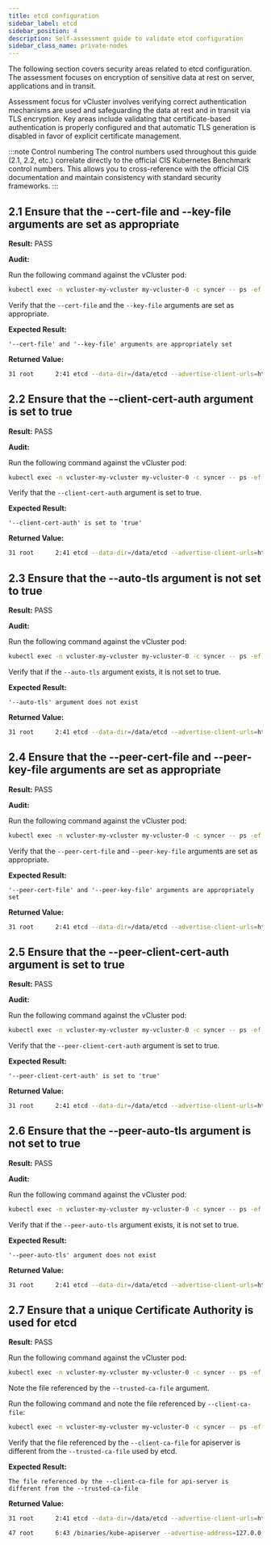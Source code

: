 ```yaml
---
title: etcd configuration
sidebar_label: etcd
sidebar_position: 4
description: Self-assessment guide to validate etcd configuration
sidebar_class_name: private-nodes 
---
```



<TenancySupport privateNodes="true" />

<!--vale off-->

The following section covers security areas related to etcd configuration. The assessment focuses on encryption of sensitive data at rest on server, applications and in transit.

Assessment focus for vCluster involves verifying correct authentication mechanisms are used and safeguarding the data at rest and in transit via TLS encryption. Key areas include validating that certificate-based authentication is properly configured and that automatic TLS generation is disabled in favor of explicit certificate management.

:::note Control numbering
The control numbers used throughout this guide (2.1, 2.2, etc.) correlate directly to the official CIS Kubernetes Benchmark control numbers. This allows you to cross-reference with the official CIS documentation and maintain consistency with standard security frameworks.
:::

## 2.1 Ensure that the --cert-file and --key-file arguments are set as appropriate

**Result:** PASS

**Audit:**

Run the following command against the vCluster pod:

```bash
kubectl exec -n vcluster-my-vcluster my-vcluster-0 -c syncer -- ps -ef | grep etcd
```

Verify that the `--cert-file` and the `--key-file` arguments are set as appropriate.

**Expected Result:**

```
'--cert-file' and '--key-file' arguments are appropriately set
```

**Returned Value:**

```bash
31 root      2:41 etcd --data-dir=/data/etcd --advertise-client-urls=https://emb-0.emb-headless.emb:2379 --initial-advertise-peer-urls=https://emb-0.emb-headless.emb:2380 --initial-cluster-token=vcluster --listen-client-urls=https://0.0.0.0:2379 --listen-metrics-urls=http://0.0.0.0:2381 --listen-peer-urls=https://0.0.0.0:2380 --name=emb-0 --heartbeat-interval=500 --election-timeout=5000 --experimental-watch-progress-notify-interval=5s --experimental-peer-skip-client-san-verification --log-level=info --snapshot-count=10000 --log-outputs=stderr --logger=zap --client-cert-auth=true --cert-file=/data/pki/etcd/server.crt --key-file=/data/pki/etcd/server.key --peer-client-cert-auth=true --peer-key-file=/data/pki/etcd/peer.key --peer-cert-file=/data/pki/etcd/peer.crt --peer-trusted-ca-file=/data/pki/etcd/ca.crt --trusted-ca-file=/data/pki/etcd/ca.crt --initial-cluster=emb-0= https://emb-0.emb-headless.emb:2380 --initial-cluster-state=new --force-new-cluster
```

## 2.2 Ensure that the --client-cert-auth argument is set to true

**Result:** PASS

**Audit:**

Run the following command against the vCluster pod:

```bash
kubectl exec -n vcluster-my-vcluster my-vcluster-0 -c syncer -- ps -ef | grep etcd
```

Verify that the `--client-cert-auth` argument is set to true.

**Expected Result:**

```
'--client-cert-auth' is set to 'true'
```

**Returned Value:**

```bash
31 root      2:41 etcd --data-dir=/data/etcd --advertise-client-urls=https://emb-0.emb-headless.emb:2379 --initial-advertise-peer-urls=https://emb-0.emb-headless.emb:2380 --initial-cluster-token=vcluster --listen-client-urls=https://0.0.0.0:2379 --listen-metrics-urls=http://0.0.0.0:2381 --listen-peer-urls=https://0.0.0.0:2380 --name=emb-0 --heartbeat-interval=500 --election-timeout=5000 --experimental-watch-progress-notify-interval=5s --experimental-peer-skip-client-san-verification --log-level=info --snapshot-count=10000 --log-outputs=stderr --logger=zap --client-cert-auth=true --cert-file=/data/pki/etcd/server.crt --key-file=/data/pki/etcd/server.key --peer-client-cert-auth=true --peer-key-file=/data/pki/etcd/peer.key --peer-cert-file=/data/pki/etcd/peer.crt --peer-trusted-ca-file=/data/pki/etcd/ca.crt --trusted-ca-file=/data/pki/etcd/ca.crt --initial-cluster=emb-0= https://emb-0.emb-headless.emb:2380 --initial-cluster-state=new --force-new-cluster
```

## 2.3 Ensure that the --auto-tls argument is not set to true

**Result:** PASS

**Audit:**

Run the following command against the vCluster pod:

```bash
kubectl exec -n vcluster-my-vcluster my-vcluster-0 -c syncer -- ps -ef | grep etcd
```

Verify that if the `--auto-tls` argument exists, it is not set to true.

**Expected Result:**

```
'--auto-tls' argument does not exist
```

**Returned Value:**

```bash
31 root      2:41 etcd --data-dir=/data/etcd --advertise-client-urls=https://emb-0.emb-headless.emb:2379 --initial-advertise-peer-urls=https://emb-0.emb-headless.emb:2380 --initial-cluster-token=vcluster --listen-client-urls=https://0.0.0.0:2379 --listen-metrics-urls=http://0.0.0.0:2381 --listen-peer-urls=https://0.0.0.0:2380 --name=emb-0 --heartbeat-interval=500 --election-timeout=5000 --experimental-watch-progress-notify-interval=5s --experimental-peer-skip-client-san-verification --log-level=info --snapshot-count=10000 --log-outputs=stderr --logger=zap --client-cert-auth=true --cert-file=/data/pki/etcd/server.crt --key-file=/data/pki/etcd/server.key --peer-client-cert-auth=true --peer-key-file=/data/pki/etcd/peer.key --peer-cert-file=/data/pki/etcd/peer.crt --peer-trusted-ca-file=/data/pki/etcd/ca.crt --trusted-ca-file=/data/pki/etcd/ca.crt --initial-cluster=emb-0= https://emb-0.emb-headless.emb:2380 --initial-cluster-state=new --force-new-cluster
```

## 2.4 Ensure that the --peer-cert-file and --peer-key-file arguments are set as appropriate

**Result:** PASS

**Audit:**

Run the following command against the vCluster pod:

```bash
kubectl exec -n vcluster-my-vcluster my-vcluster-0 -c syncer -- ps -ef | grep etcd
```

Verify that the `--peer-cert-file` and `--peer-key-file` arguments are set as appropriate.

**Expected Result:**

```
'--peer-cert-file' and '--peer-key-file' arguments are appropriately set
```

**Returned Value:**

```bash
31 root      2:41 etcd --data-dir=/data/etcd --advertise-client-urls=https://emb-0.emb-headless.emb:2379 --initial-advertise-peer-urls=https://emb-0.emb-headless.emb:2380 --initial-cluster-token=vcluster --listen-client-urls=https://0.0.0.0:2379 --listen-metrics-urls=http://0.0.0.0:2381 --listen-peer-urls=https://0.0.0.0:2380 --name=emb-0 --heartbeat-interval=500 --election-timeout=5000 --experimental-watch-progress-notify-interval=5s --experimental-peer-skip-client-san-verification --log-level=info --snapshot-count=10000 --log-outputs=stderr --logger=zap --client-cert-auth=true --cert-file=/data/pki/etcd/server.crt --key-file=/data/pki/etcd/server.key --peer-client-cert-auth=true --peer-key-file=/data/pki/etcd/peer.key --peer-cert-file=/data/pki/etcd/peer.crt --peer-trusted-ca-file=/data/pki/etcd/ca.crt --trusted-ca-file=/data/pki/etcd/ca.crt --initial-cluster=emb-0= https://emb-0.emb-headless.emb:2380 --initial-cluster-state=new --force-new-cluster
```

## 2.5 Ensure that the --peer-client-cert-auth argument is set to true

**Result:** PASS

**Audit:**

Run the following command against the vCluster pod:

```bash
kubectl exec -n vcluster-my-vcluster my-vcluster-0 -c syncer -- ps -ef | grep etcd
```

Verify that the `--peer-client-cert-auth` argument is set to true.

**Expected Result:**

```
'--peer-client-cert-auth' is set to 'true'
```

**Returned Value:**

```bash
31 root      2:41 etcd --data-dir=/data/etcd --advertise-client-urls=https://emb-0.emb-headless.emb:2379 --initial-advertise-peer-urls=https://emb-0.emb-headless.emb:2380 --initial-cluster-token=vcluster --listen-client-urls=https://0.0.0.0:2379 --listen-metrics-urls=http://0.0.0.0:2381 --listen-peer-urls=https://0.0.0.0:2380 --name=emb-0 --heartbeat-interval=500 --election-timeout=5000 --experimental-watch-progress-notify-interval=5s --experimental-peer-skip-client-san-verification --log-level=info --snapshot-count=10000 --log-outputs=stderr --logger=zap --client-cert-auth=true --cert-file=/data/pki/etcd/server.crt --key-file=/data/pki/etcd/server.key --peer-client-cert-auth=true --peer-key-file=/data/pki/etcd/peer.key --peer-cert-file=/data/pki/etcd/peer.crt --peer-trusted-ca-file=/data/pki/etcd/ca.crt --trusted-ca-file=/data/pki/etcd/ca.crt --initial-cluster=emb-0= https://emb-0.emb-headless.emb:2380 --initial-cluster-state=new --force-new-cluster
```

## 2.6 Ensure that the --peer-auto-tls argument is not set to true

**Result:** PASS

**Audit:**

Run the following command against the vCluster pod:

```bash
kubectl exec -n vcluster-my-vcluster my-vcluster-0 -c syncer -- ps -ef | grep etcd
```

Verify that if the `--peer-auto-tls` argument exists, it is not set to true.

**Expected Result:**

```
'--peer-auto-tls' argument does not exist
```

**Returned Value:**
```bash
31 root      2:41 etcd --data-dir=/data/etcd --advertise-client-urls=https://emb-0.emb-headless.emb:2379 --initial-advertise-peer-urls=https://emb-0.emb-headless.emb:2380 --initial-cluster-token=vcluster --listen-client-urls=https://0.0.0.0:2379 --listen-metrics-urls=http://0.0.0.0:2381 --listen-peer-urls=https://0.0.0.0:2380 --name=emb-0 --heartbeat-interval=500 --election-timeout=5000 --experimental-watch-progress-notify-interval=5s --experimental-peer-skip-client-san-verification --log-level=info --snapshot-count=10000 --log-outputs=stderr --logger=zap --client-cert-auth=true --cert-file=/data/pki/etcd/server.crt --key-file=/data/pki/etcd/server.key --peer-client-cert-auth=true --peer-key-file=/data/pki/etcd/peer.key --peer-cert-file=/data/pki/etcd/peer.crt --peer-trusted-ca-file=/data/pki/etcd/ca.crt --trusted-ca-file=/data/pki/etcd/ca.crt --initial-cluster=emb-0= https://emb-0.emb-headless.emb:2380 --initial-cluster-state=new --force-new-cluster
```

## 2.7 Ensure that a unique Certificate Authority is used for etcd

**Result:** PASS

<Flow>
<Step>

Run the following command against the vCluster pod:

```bash
kubectl exec -n vcluster-my-vcluster my-vcluster-0 -c syncer -- ps -ef | grep etcd
```

Note the file referenced by the `--trusted-ca-file` argument.

</Step>
<Step>

Run the following command and note the file referenced by `--client-ca-file`:

```bash
kubectl exec -n vcluster-my-vcluster my-vcluster-0 -c syncer -- ps -ef | grep kube-apiserver
```

</Step>
<Step>

Verify that the file referenced by the `--client-ca-file` for apiserver is different from the `--trusted-ca-file` used by etcd.

</Step>
</Flow>

**Expected Result:**

```
The file referenced by the --client-ca-file for api-server is different from the --trusted-ca-file
```

**Returned Value:**

```bash
31 root      2:41 etcd --data-dir=/data/etcd --advertise-client-urls=https://emb-0.emb-headless.emb:2379 --initial-advertise-peer-urls=https://emb-0.emb-headless.emb:2380 --initial-cluster-token=vcluster --listen-client-urls=https://0.0.0.0:2379 --listen-metrics-urls=http://0.0.0.0:2381 --listen-peer-urls=https://0.0.0.0:2380 --name=emb-0 --heartbeat-interval=500 --election-timeout=5000 --experimental-watch-progress-notify-interval=5s --experimental-peer-skip-client-san-verification --log-level=info --snapshot-count=10000 --log-outputs=stderr --logger=zap --client-cert-auth=true --cert-file=/data/pki/etcd/server.crt --key-file=/data/pki/etcd/server.key --peer-client-cert-auth=true --peer-key-file=/data/pki/etcd/peer.key --peer-cert-file=/data/pki/etcd/peer.crt --peer-trusted-ca-file=/data/pki/etcd/ca.crt --trusted-ca-file=/data/pki/etcd/ca.crt --initial-cluster=emb-0= https://emb-0.emb-headless.emb:2380 --initial-cluster-state=new --force-new-cluster
```

```bash
47 root      6:43 /binaries/kube-apiserver --advertise-address=127.0.0.1 --service-cluster-ip-range=10.96.0.0/16 --bind-address=127.0.0.1 --allow-privileged=true --authorization-mode=RBAC --client-ca-file=/data/pki/client-ca.crt --enable-bootstrap-token-auth=true --etcd-servers=https://127.0.0.1:2379 --etcd-cafile=/data/pki/etcd/ca.crt --etcd-certfile=/data/pki/apiserver-etcd-client.crt --etcd-keyfile=/data/pki/apiserver-etcd-client.key --proxy-client-cert-file=/data/pki/front-proxy-client.crt --proxy-client-key-file=/data/pki/front-proxy-client.key --requestheader-allowed-names=front-proxy-client --requestheader-client-ca-file=/data/pki/front-proxy-ca.crt --requestheader-extra-headers-prefix=X-Remote-Extra- --requestheader-group-headers=X-Remote-Group --requestheader-username-headers=X-Remote-User --secure-port=6443 --service-account-issuer= https://kubernetes.default.svc.cluster.local --service-account-key-file=/data/pki/sa.pub --service-account-signing-key-file=/data/pki/sa.key --tls-cert-file=/data/pki/apiserver.crt --tls-private-key-file= /data/pki/apiserver.key --endpoint-reconciler-type=none --profiling=false
```